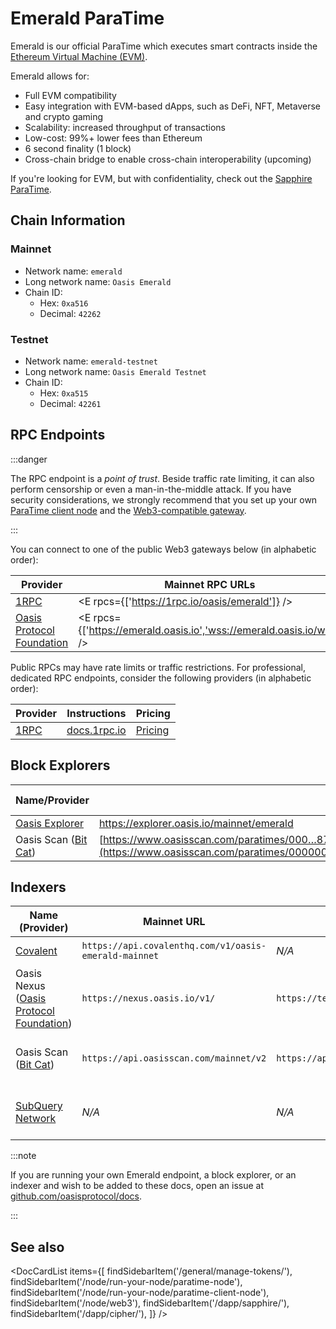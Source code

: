 
# Emerald ParaTime

Emerald is our official ParaTime which executes smart contracts inside the
[Ethereum Virtual Machine (EVM)].

Emerald allows for:

* Full EVM compatibility
* Easy integration with EVM-based dApps, such as DeFi, NFT, Metaverse and crypto
  gaming
* Scalability: increased throughput of transactions
* Low-cost: 99%+ lower fees than Ethereum
* 6 second finality (1 block)
* Cross-chain bridge to enable cross-chain interoperability (upcoming)

If you're looking for EVM, but with confidentiality, check out the
[Sapphire ParaTime](../sapphire/README.mdx).

[Ethereum Virtual Machine (EVM)]: https://ethereum.org/en/developers/docs/evm/

## Chain Information

### Mainnet

- Network name: `emerald`
- Long network name: `Oasis Emerald`
- Chain ID:
  - Hex: `0xa516`
  - Decimal: `42262`

### Testnet

- Network name: `emerald-testnet`
- Long network name: `Oasis Emerald Testnet`
- Chain ID:
  - Hex: `0xa515`
  - Decimal: `42261`

## RPC Endpoints

:::danger

The RPC endpoint is a *point of trust*. Beside traffic rate limiting, it can
also perform censorship or even a man-in-the-middle attack. If you have security
considerations, we strongly recommend that you set up your own [ParaTime client
node][paratime-client-node] and the [Web3-compatible gateway].

:::


[Web3-compatible gateway]: ../../node/web3.mdx
[paratime-client-node]: ../../node/run-your-node/paratime-client-node.mdx

You can connect to one of the public Web3 gateways below (in alphabetic order):

| Provider                    | Mainnet RPC URLs                                                        | Testnet RPC URLs                                                                         |
|-----------------------------|-------------------------------------------------------------------------|------------------------------------------------------------------------------------------|
| [1RPC]                      | <E rpcs={['https://1rpc.io/oasis/emerald']} />                          | N/A                                                                                      |
| [Oasis Protocol Foundation] | <E rpcs={['https://emerald.oasis.io','wss://emerald.oasis.io/ws']} /> | <ET rpcs={['https://testnet.emerald.oasis.io','wss://testnet.emerald.oasis.io/ws']} /> |

[Oasis Protocol Foundation]: https://oasisprotocol.org

Public RPCs may have rate limits or traffic restrictions. For professional,
dedicated RPC endpoints, consider the following providers (in alphabetic order):

| Provider                  | Instructions              | Pricing                 |
|---------------------------|---------------------------|-------------------------|
| [1RPC]                    | [docs.1rpc.io][1RPC-docs] | [Pricing][1RPC-pricing] |


[1RPC]: https://www.1rpc.io/
[1RPC-docs]: https://docs.1rpc.io/guide/how-to-use-1rpc
[1RPC-pricing]: https://www.1rpc.io/#pricing

## Block Explorers

| Name/Provider               | Mainnet URL                               | Testnet URL                               | EIP-3091 compatible |
|-----------------------------|-------------------------------------------|-------------------------------------------|---------------------|
| [Oasis Explorer][Oasis Protocol Foundation] | https://explorer.oasis.io/mainnet/emerald | https://explorer.oasis.io/testnet/emerald | Yes                 |
| Oasis Scan ([Bit Cat])                      | [https://www.oasisscan.com/paratimes/000…87f](https://www.oasisscan.com/paratimes/000000000000000000000000000000000000000000000000e2eaa99fc008f87f) | [https://testnet.oasisscan.com/paratimes/000…ca7](https://testnet.oasisscan.com/paratimes/00000000000000000000000000000000000000000000000072c8215e60d5bca7) | No |

[Bit Cat]: https://www.bitcat365.com/

## Indexers

| Name (Provider)                           | Mainnet URL                                           | Testnet URL                          | Documentation     |
|-------------------------------------------|-------------------------------------------------------|--------------------------------------|-------------------|
| [Covalent]                                | `https://api.covalenthq.com/v1/oasis-emerald-mainnet` | *N/A*                                | [Unified API docs][Covalent-docs] |
| Oasis Nexus ([Oasis Protocol Foundation]) | `https://nexus.oasis.io/v1/`                          | `https://testnet.nexus.oasis.io/v1/` | [API][Nexus-docs] |
| Oasis Scan ([Bit Cat])                    | `https://api.oasisscan.com/mainnet/v2`                | `https://api.oasisscan.com/testnet/v2` | [Mainnet Runtime API][OasisScan-Mainnet-docs], [Testnet Runtime API][OasisScan-Testnet-docs] |
| [SubQuery Network][SubQuery]              | *N/A*                                                 | *N/A*                                | [SubQuery Academy][SubQuery-docs], [QuickStart][SubQuery-quickstart], [Starter project][SubQuery-starter] |

[Covalent]: https://www.covalenthq.com/
[Covalent-docs]: https://www.covalenthq.com/docs/unified-api/
[Nexus-docs]: https://nexus.oasis.io/v1/spec/v1.html
[OasisScan-Testnet-docs]: https://api.oasisscan.com/testnet/swagger-ui/#/runtime-controller
[OasisScan-Mainnet-docs]: https://api.oasisscan.com/mainnet/swagger-ui/#/runtime-controller
[SubQuery]: https://subquery.network
[SubQuery-docs]: https://academy.subquery.network/
[SubQuery-quickstart]: https://academy.subquery.network/quickstart/quickstart.html
[SubQuery-starter]: https://github.com/subquery/ethereum-subql-starter/tree/main/Oasis/oasis-emerald-starter

:::note

If you are running your own Emerald endpoint, a block explorer, or an indexer
and wish to be added to these docs, open an issue at
[github.com/oasisprotocol/docs].

:::

[github.com/oasisprotocol/docs]: https://github.com/oasisprotocol/docs

## See also

<DocCardList items={[
    findSidebarItem('/general/manage-tokens/'),
    findSidebarItem('/node/run-your-node/paratime-node'),
    findSidebarItem('/node/run-your-node/paratime-client-node'),
    findSidebarItem('/node/web3'),
    findSidebarItem('/dapp/sapphire/'),
    findSidebarItem('/dapp/cipher/'),
]} />
